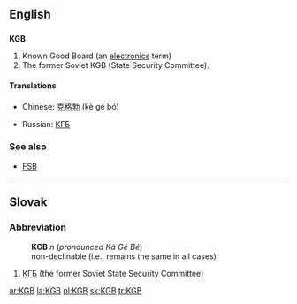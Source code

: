 ==English==
{{wikipedia}}

==={{initialism}}===
'''KGB'''

# Known Good Board (an [[electronics]] term)
# The former Soviet KGB (State Security Committee).

====Translations====
{{trans-top|Known Good Board}}
{{trans-mid}}
{{trans-bottom}}

{{trans-top|Soviet KGB}}
*Chinese: [[克格勃]] (kè gé bó)
{{trans-mid}}
*Russian: [[КГБ]]
{{trans-bottom}}

===See also===
*[[FSB]]

----

==Slovak==

===Abbreviation===
:'''KGB''' ''n'' (''pronounced Ká Gé Bé'')
:non-declinable (i.e., remains the same in all cases)

# [[КГБ]] (the former Soviet State Security Committee)

[[ar:KGB]]
[[la:KGB]]
[[pl:KGB]]
[[sk:KGB]]
[[tr:KGB]]